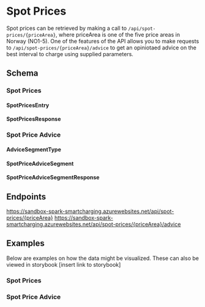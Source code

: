 
# Spot Prices

Spot prices can be retrieved by making a call to `/api/spot-prices/{priceArea}`, where priceArea is one of the five price areas in Norway (NO1-5). One of the features of the API allows you to make requests to `/api/spot-prices/{priceArea}/advice` to get an opiniotaed advice on the best interval to charge using supplied parameters.

## Schema

### Spot Prices

#### SpotPricesEntry

<ApiSchema example pointer="#/components/schemas/SpotPricesEntry" />

#### SpotPricesResponse

<ApiSchema example pointer="#/components/schemas/SpotPricesResponse" />

### Spot Price Advice

#### AdviceSegmentType

<ApiSchema pointer="#/components/schemas/AdviceSegmentType" />

#### SpotPriceAdviceSegment

<ApiSchema example pointer="#/components/schemas/SpotPriceAdviceSegment" />

#### SpotPriceAdviceSegmentResponse

<ApiSchema example pointer="#/components/schemas/SpotPricesAdviceResponse" />

## Endpoints

https://sandbox-spark-smartcharging.azurewebsites.net/api/spot-prices/{priceArea}
https://sandbox-spark-smartcharging.azurewebsites.net/api/spot-prices/{priceArea}/advice

## Examples

Below are examples on how the data might be visualized. These can also be viewed in storybook [insert link to storybook]

### Spot Prices

<SpotPriceExample />

### Spot Price Advice

<AdviceExample />
